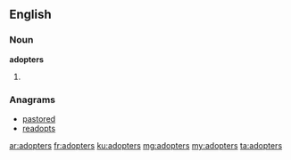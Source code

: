 ==English==

===Noun===
'''adopters'''
# {{plural of|adopter}}

===Anagrams===
* [[pastored#English|pastored]]
* [[readopts#English|readopts]]

[[ar:adopters]]
[[fr:adopters]]
[[ku:adopters]]
[[mg:adopters]]
[[my:adopters]]
[[ta:adopters]]